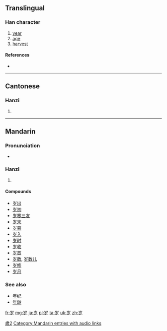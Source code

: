 {{also|歲}}
==Translingual==
{{stroke order}}
[[Category:CJKV characters simplified differently in Japan and China|歲2]]

===Han character===
{{Han char|rn=46|rad=山|as=03|sn=6|four=|canj=山弓戈 (UNI)|ids=⿱[[山]][[夕]]}}

# [[year]]
# [[age]]
# [[harvest]]

====References====
* {{Han ref|kx=0307.271|hdz=10761.180|uh=5C81|ud=23681}}

----

==Cantonese==

===Hanzi===
{{yue-hanzi|jyut=[[seoi3]]|y=seui3|tra=歲}}

# {{defn|lang=yue|sort=山03}}

----

==Mandarin==

===Pronunciation===
* {{audio|zh-suì.ogg|audio|lang=cmn}}

===Hanzi===
{{cmn-hanzi|tra=歲|pin=[[suì]] ([[sui4]])|wg=sui<sup>4</sup>}}

# {{defn|lang=cmn|sort=山03}}

====Compounds====
* [[岁出]]
* [[岁初]]
* [[岁寒三友]]
* [[岁末]]
* [[岁暮]]
* [[岁入]]
* [[岁时]]
* [[岁收]]
* [[岁首]]
* [[岁数]], [[岁数儿]]
* [[岁修]]
* [[岁月]]

===See also===
* [[年纪]]
* [[年龄]]

[[Category:Mandarin entries with audio links]]

[[fr:岁]]
[[mg:岁]]
[[ja:岁]]
[[pl:岁]]
[[ta:岁]]
[[uk:岁]]
[[zh:岁]]